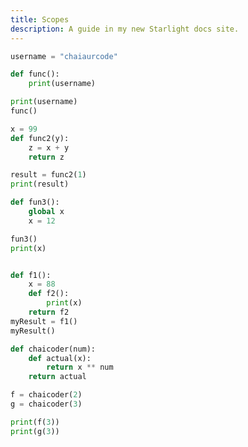```yaml
---
title: Scopes
description: A guide in my new Starlight docs site.
---
```


```py 
username = "chaiaurcode"

def func():
    print(username)

print(username)
func()

x = 99
def func2(y):
    z = x + y
    return z

result = func2(1)
print(result)

def fun3():
    global x
    x = 12

fun3()
print(x)


def f1():
    x = 88
    def f2():
        print(x)
    return f2
myResult = f1()
myResult()

def chaicoder(num):
    def actual(x):
        return x ** num
    return actual

f = chaicoder(2)
g = chaicoder(3)

print(f(3))
print(g(3))
```
